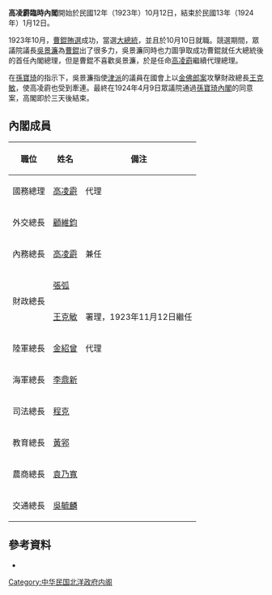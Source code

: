 '''高凌霨臨時內閣'''開始於民國12年（1923年）10月12日，結束於民國13年（1924年）1月12日。

1923年10月，[[曹錕|曹錕]][[1923年中華民國大總統選舉|賄選]]成功，當選[[中華民國大總統|大總統]]，並且於10月10日就職。競選期間，眾議院議長[[吳景濂|吳景濂]]為[[曹錕|曹錕]]出了很多力，吳景濂同時也力圖爭取成功曹錕就任大總統後的首任內閣總理，但是曹錕不喜歡吳景濂，於是任命[[高凌霨|高凌霨]]繼續代理總理。

在[[孫寶琦|孫寶琦]]的指示下，吳景濂指使[[津派|津派]]的議員在國會上以[[金佛郎案|金佛郎案]]攻擊財政總長[[王克敏|王克敏]]，使高凌霨也受到牽連。最終在1924年4月9日眾議院通過[[孫寶琦內閣|孫寶琦內閣]]的同意案，高閣即於三天後結束。

==內閣成員==
{| class="wikitable" border="1" cellspacing="0" cellpadding="1"
|-
! style="white-space:nowrap" |職位!!姓名!!備注
|-
!國務總理
|[[高凌霨|高凌霨]]||代理
|-
!外交總長
|[[顧維鈞|顧維鈞]]
|-
!內務總長
|[[高凌霨|高凌霨]]||兼任
|-
!rowspan="2"|財政總長
|[[張弧|張弧]]
|-
|[[王克敏|王克敏]]||署理，1923年11月12日繼任
|-
!陸軍總長
|[[金紹曾|金紹曾]]||代理
|-
!海軍總長
|[[李鼎新|李鼎新]]
|-
!司法總長
|[[程克_(1878年)|程克]]
|-
!教育總長
|[[黃郛|黃郛]]
|-
!農商總長
|[[袁乃寬|袁乃寬]]
|-
!交通總長
|[[吳毓麟|吳毓麟]]
|}

==參考資料==
*{{cite book |author=謝彬 |authorlink= |coauthors= |title=民國政黨史 |year=1924年 |publisher=上海學術研究會叢書部 |location= |isbn=978-7-101-05531-3 }}

{{北洋時期內閣|高凌霨攝政內閣|高凌霨臨時內閣|1923年10月12日－1924年1月12日|孫寶琦內閣}}

{{DEFAULTSORT:Gao Lingwei}}
[[Category:中华民国北洋政府内阁|Category:中华民国北洋政府内阁]]